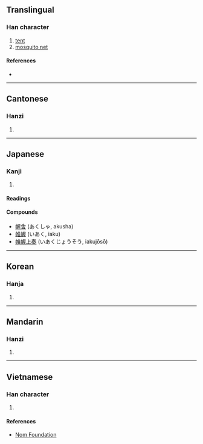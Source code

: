 {{character info/new}}
==Translingual==

===Han character===
{{Han char|rn=50|rad=巾|as=09|sn=12|four=47214|canj=LBSMG|ids=⿰巾屋}}

# [[tent]]
# [[mosquito net]]

====References====
* {{Han ref|kx=0334.200|dkj=08994|dj=0641.220|hdz=10748.070|uh=5E44|ud=24132|bh=D8F2|bd=55538}}

----

==Cantonese==

===Hanzi===
{{yue-hanzi|jyut=[[ak1]]|y=ak1}}

# {{defn|lang=yue|sort=巾09}}

----

==Japanese==

===Kanji===
{{ja-kanji|grade=|rs=巾09}}

# {{defn|lang=ja|sort=巾09}}

====Readings====
{{ja-readings
|on=あく
|kun=とばり-
}}

====Compounds====
* [[幄舎]] (あくしゃ, akusha)
* [[帷幄]] (いあく, iaku)
* [[帷幄上奏]] (いあくじょうそう, iakujōsō)

----

==Korean==

===Hanja===
{{ko-hanja|hangeul=악|rv=ak|mr=ak}}

# {{defn|lang=ko|sort=巾09}}

----

==Mandarin==

===Hanzi===
{{cmn-hanzi|pin=[[wò]] ([[wo4]])|wg=wo<sup>4</sup>}}

# {{defn|lang=cmn|sort=巾09}}

----

==Vietnamese==

===Han character===
{{vi-readings|rs=巾09|hanviet=ốc}}

# {{defn|lang=vi|sort=巾09}}

====References====
* [http://nomfoundation.org/common/nom_details.php?codepoint=5e44 Nom Foundation]